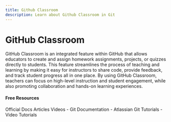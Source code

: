 ```yaml
---
title: Github Classroom
description: Learn about Github Classroom in Git
---
```


# GitHub Classroom

GitHub Classroom is an integrated feature within GitHub that allows educators to create and assign homework assignments, projects, or quizzes directly to students. This feature streamlines the process of teaching and learning by making it easy for instructors to share code, provide feedback, and track student progress all in one place. By using GitHub Classroom, teachers can focus on high-level instruction and student engagement, while also promoting collaboration and hands-on learning experiences.

#### Free Resources

<Tabs defaultValue="official">
<TabsList>
<TabsTrigger value="official">Official Docs</TabsTrigger>
<TabsTrigger value="article">Articles</TabsTrigger>
<TabsTrigger value="video">Videos</TabsTrigger>
</TabsList>

<TabsContent value="official">
- <Link href="https://git-scm.com/docs">Git Documentation</Link>
</TabsContent>
<TabsContent value="article">
- <Link href="https://www.atlassian.com/git/tutorials">Atlassian Git Tutorials</Link>
</TabsContent>
<TabsContent value="video">
- <Link href="https://www.youtube.com/results?search_query=git+github-classroom+tutorial">Video Tutorials</Link>
</TabsContent>
</Tabs>

<Outlet path="5-github/basics/github-classroom" />
